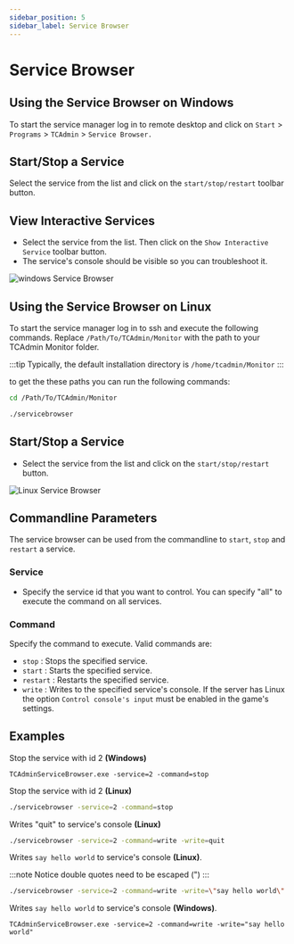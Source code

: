```yaml
---
sidebar_position: 5
sidebar_label: Service Browser
---
```

# Service Browser

## Using the Service Browser on Windows

To start the service manager log in to remote desktop and click on `Start` > `Programs` > `TCAdmin` > `Service Browser.`

## Start/Stop a Service

Select the service from the list and click on the `start/stop/restart` toolbar button.

## View Interactive Services

- Select the service from the list. Then click on the `Show Interactive Service` toolbar button.
- The service's console should be visible so you can troubleshoot it.

![windows Service Browser](/img/Misc/WindowsServiceBrowser.png)

## Using the Service Browser on Linux

To start the service manager log in to ssh and execute the following commands. Replace `/Path/To/TCAdmin/Monitor` with the path to your TCAdmin Monitor folder.

:::tip
Typically, the default installation directory is `/home/tcadmin/Monitor`
:::

to get the these paths you can run the following commands:


```bash title="first cd to the path"
cd /Path/To/TCAdmin/Monitor
```
```bash title="then run the below command to enter the service browser"
./servicebrowser
```
## Start/Stop a Service

- Select the service from the list and click on the `start/stop/restart` button.

![Linux Service Browser](/img/Misc/LinuxServiceBrowser.png)

## Commandline Parameters

The service browser can be used from the commandline to `start`, `stop` and `restart` a service.

### Service

- Specify the service id that you want to control. You can specify "all" to execute the command on all services.

### Command

Specify the command to execute. Valid commands are:

- `stop` : Stops the specified service.
- `start` : Starts the specified service.
- `restart` : Restarts the specified service.
- `write` : Writes to the specified service's console. If the server has Linux the option `Control console's input` must be enabled in the game's settings.

## Examples

Stop the service with id 2 **(Windows)**

```
TCAdminServiceBrowser.exe -service=2 -command=stop
```

Stop the service with id 2 **(Linux)**

```bash
./servicebrowser -service=2 -command=stop
```

Writes "quit" to service's console **(Linux)**

```bash
./servicebrowser -service=2 -command=write -write=quit
```

Writes `say hello world` to service's console **(Linux)**. 

:::note
Notice double quotes need to be escaped (\")
:::

```bash
./servicebrowser -service=2 -command=write -write=\"say hello world\"
```

Writes `say hello world` to service's console **(Windows)**.

```
TCAdminServiceBrowser.exe -service=2 -command=write -write="say hello world"
```